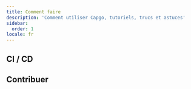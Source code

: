 ```yaml
---
title: Comment faire
description: 'Comment utiliser Capgo, tutoriels, trucs et astuces'
sidebar:
  order: 1
locale: fr
---
```



<LinkCard
	title="Comment fonctionne la gestion des versions dans Capgo"
	description="capgoapp"
	href="https://capgoapp/blog/how-version-work-in-capgo/"
/>

<LinkCard
	title="Comment publier une version majeure dans Capgo"
	description="capgoapp"
	href="https://capgoapp/blog/how-to-release-major-version-in-capgo/"
/>

<LinkCard
	title="Comment envoyer une mise à jour spécifique à un utilisateur ou un groupe"
	description="capgoapp"
	href="https://capgoapp/blog/how-to-send-specific-version-to-users/"
/>


## CI / CD


<LinkCard
	title="Construction et publication automatiques avec GitHub Actions"
	description="capgoapp"
	href="https://capgoapp/blog/how-version-work-in-capgo/"
/>

<LinkCard
	title="Gérer les versions de développement et de production avec GitHub Actions"
	description="capgoapp"
	href="https://capgoapp/blog/automatic-build-and-release-with-github-actions/"
/>

## Contribuer


<LinkCard
	title="Contribuer à l'open source de Capgo"
	description="githubcom"
	href="https://githubcom/Cap-go/capgo/blob/main/CONTRIBUTINGmd"
/>